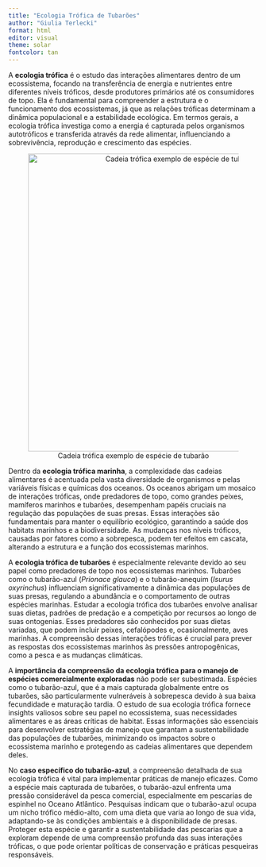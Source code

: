 ```yaml
---
title: "Ecologia Trófica de Tubarões"
author: "Giulia Terlecki"
format: html
editor: visual
theme: solar
fontcolor: tan
---
```


<!-- Esse é o único jeito de fazer comentários que não serão vistos pelo programa como código ou texto r-->

A **ecologia trófica** é o estudo das interações alimentares dentro de um ecossistema, focando na transferência de energia e nutrientes entre diferentes níveis tróficos, desde produtores primários até os consumidores de topo. Ela é fundamental para compreender a estrutura e o funcionamento dos ecossistemas, já que as relações tróficas determinam a dinâmica populacional e a estabilidade ecológica. Em termos gerais, a ecologia trófica investiga como a energia é capturada pelos organismos autotróficos e transferida através da rede alimentar, influenciando a sobrevivência, reprodução e crescimento das espécies.


<div style="text-align: center;">
  ![Cadeia trófica exemplo de espécie de tubarão](tuba1.jpg){ width=600px }
</div>

Dentro da **ecologia trófica marinha**, a complexidade das cadeias alimentares é acentuada pela vasta diversidade de organismos e pelas variáveis físicas e químicas dos oceanos. Os oceanos abrigam um mosaico de interações tróficas, onde predadores de topo, como grandes peixes, mamíferos marinhos e tubarões, desempenham papéis cruciais na regulação das populações de suas presas. Essas interações são fundamentais para manter o equilíbrio ecológico, garantindo a saúde dos habitats marinhos e a biodiversidade. As mudanças nos níveis tróficos, causadas por fatores como a sobrepesca, podem ter efeitos em cascata, alterando a estrutura e a função dos ecossistemas marinhos.

A **ecologia trófica de tubarões** é especialmente relevante devido ao seu papel como predadores de topo nos ecossistemas marinhos. Tubarões como o tubarão-azul (*Prionace glauca*) e o tubarão-anequim (*Isurus oxyrinchus*) influenciam significativamente a dinâmica das populações de suas presas, regulando a abundância e o comportamento de outras espécies marinhas. Estudar a ecologia trófica dos tubarões envolve analisar suas dietas, padrões de predação e a competição por recursos ao longo de suas ontogenias. Esses predadores são conhecidos por suas dietas variadas, que podem incluir peixes, cefalópodes e, ocasionalmente, aves marinhas. A compreensão dessas interações tróficas é crucial para prever as respostas dos ecossistemas marinhos às pressões antropogênicas, como a pesca e as mudanças climáticas.

A **importância da compreensão da ecologia trófica para o manejo de espécies comercialmente exploradas** não pode ser subestimada. Espécies como o tubarão-azul, que é a mais capturada globalmente entre os tubarões, são particularmente vulneráveis à sobrepesca devido à sua baixa fecundidade e maturação tardia. O estudo de sua ecologia trófica fornece insights valiosos sobre seu papel no ecossistema, suas necessidades alimentares e as áreas críticas de habitat. Essas informações são essenciais para desenvolver estratégias de manejo que garantam a sustentabilidade das populações de tubarões, minimizando os impactos sobre o ecossistema marinho e protegendo as cadeias alimentares que dependem deles.

No **caso específico do tubarão-azul**, a compreensão detalhada de sua ecologia trófica é vital para implementar práticas de manejo eficazes. Como a espécie mais capturada de tubarões, o tubarão-azul enfrenta uma pressão considerável da pesca comercial, especialmente em pescarias de espinhel no Oceano Atlântico. Pesquisas indicam que o tubarão-azul ocupa um nicho trófico médio-alto, com uma dieta que varia ao longo de sua vida, adaptando-se às condições ambientais e à disponibilidade de presas. Proteger esta espécie e garantir a sustentabilidade das pescarias que a exploram depende de uma compreensão profunda das suas interações tróficas, o que pode orientar políticas de conservação e práticas pesqueiras responsáveis.
